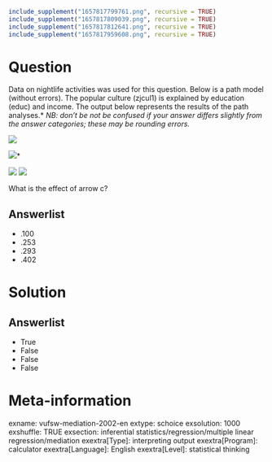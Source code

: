 ```r
include_supplement("1657817799761.png", recursive = TRUE)
include_supplement("1657817809039.png", recursive = TRUE)
include_supplement("1657817812641.png", recursive = TRUE)
include_supplement("1657817959608.png", recursive = TRUE)
```

Question
========
Data on nightlife activities was used for this question. Below is a path model (without errors). The popular culture (zjcul1) is explained by education (educ) and income. The output below represents the results of the path analyses.* *NB: don't be not be confused if your answer differs slightly from the answer categories; these may be rounding errors.*  
  
![](1657817799761.png)
  
![](1657817809039.png)*
  
![](1657817812641.png)
![](1657817959608.png)
  
What is the effect of arrow c?

Answerlist
----------
* .100
* .253
* .293
* .402

Solution
========

Answerlist
----------
* True
* False
* False
* False

Meta-information
================
exname: vufsw-mediation-2002-en
extype: schoice
exsolution: 1000
exshuffle: TRUE
exsection: inferential statistics/regression/multiple linear regression/mediation
exextra[Type]: interpreting output
exextra[Program]: calculator
exextra[Language]: English
exextra[Level]: statistical thinking

